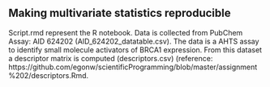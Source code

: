 ## Making multivariate statistics reproducible

Script.rmd represent the R notebook. Data is collected from PubChem Assay: AID 624202 (AID_624202_datatable.csv). The data is a AHTS assay to identify small molecule activators of BRCA1 expression. From this dataset a descriptor matrix is computed (descriptors.csv) (reference: https://github.com/egonw/scientificProgramming/blob/master/assignment%202/descriptors.Rmd. 



